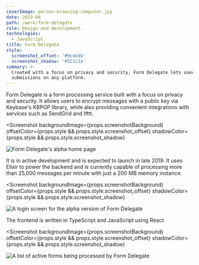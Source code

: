 ```yaml
---
coverImage: person-browsing-computer.jpg
date: 2019-04
path: /work/form-delegate
role: Design and development.
technologies:
  - JavaScript
title: Form Delegate
style:
  screenshot_offset: '#9c4e4b'
  screenshot_shadow: '#521c1a'
summary: >-
  Created with a focus on privacy and security, Form Delegate lets users process form
  submissions on any platform.
---
```


Form Delegate is a form processing service built with a focus on privacy and security. It
allows users to encrypt messages with a public key via Keybase's KBPGP library, while also
providing convenient integrations with services such as SendGrid and Ifttt.

<Screenshot
  backgroundImage={props.screenshotBackground}
  offsetColor={props.style && props.style.screenshot_offset}
  shadowColor={props.style && props.style.screenshot_shadow}
>

![Form Delegate's alpha home page](./form-delegate-home.png)

</Screenshot>

It is in active development and is expected to launch in late 2019. It uses Elixir
to power the backend and is currently capable of processing more than 25,000 messages
per minute with just a 200 MB memory instance.

<Screenshot
  backgroundImage={props.screenshotBackground}
  offsetColor={props.style && props.style.screenshot_offset}
  shadowColor={props.style && props.style.screenshot_shadow}
>

![A login screen for the alpha version of Form Delegate](./form-delegate-login.png)

</Screenshot>

The frontend is written in TypeScript and JavaScript using React.

<Screenshot
  backgroundImage={props.screenshotBackground}
  offsetColor={props.style && props.style.screenshot_offset}
  shadowColor={props.style && props.style.screenshot_shadow}
>

![A list of active forms being processed by Form Delegate](./form-delegate-form-list.png)

</Screenshot>
